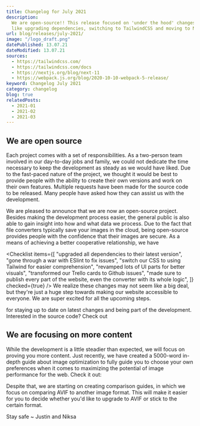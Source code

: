 ```yaml
---
title: Changelog for July 2021
description:
  We are open-source!! This release focused on 'under the hood' changes,
  like upgrading dependencies, switching to TailwindCSS and moving to NextJS 11.
url: blog/releases/july-2021/
image: "/logo_draft.png"
datePublished: 13.07.21
dateModified: 13.07.21
sources:
  - https://tailwindcss.com/
  - https://tailwindcss.com/docs
  - https://nextjs.org/blog/next-11
  - https://webpack.js.org/blog/2020-10-10-webpack-5-release/
keyword: Changelog July 2021
category: changelog
blog: true
relatedPosts:
  - 2021-01
  - 2021-02
  - 2021-03
---
```


## We are open source

Each project comes with a set of responsibilities. As a two-person team involved in our day-to-day jobs and family, we could not dedicate the time necessary to keep the development as steady as we would have liked. Due to the fast-paced nature of the project, we thought it would be best to provide people with the ability to create their own versions and work on their own features. Multiple requests have been made for the source code to be released. Many people have asked how they can assist us with the development.

We are pleased to announce that we are now an open-source project. Besides making the development process easier, the general public is also able to gain insight into how and what data we process. Due to the fact that file converters typically save your images in the cloud, being open-source provides people with the confidence that their images are secure. As a means of achieving a better cooperative relationship, we have

<Checklist
  items={[
    "upgraded all dependencies to their latest version",
    "gone through a war with ESlint to fix issues",
    "switch our CSS to using Tailwind for easier comprehension",
    "revamped lots of UI parts for better visuals",
    "transformed our Trello cards to Github issues",
    "made sure to publish every part of the website, even the converter with its whole logic",
  ]}
  checked={true}
/>
We realize these changes may not seem like a big deal, but they're just a huge step
towards making our website accessible to everyone. We are super excited for all the
upcoming steps.
<Link
  text="Join our Discord"
  link="discord.com/invite/6w42YpF5hm"
  ext=""
></Link>
for staying up to date on latest changes and being part of the development.
Interested in the source code? Check out
<Link text="Github." link="github.com/justinschmitz97/avif.io/" ext=""></Link>

## We are focusing on more content

While the development is a little steadier than expected, we will focus on proving you more content. Just recently, we have created a 5000-word in-depth guide about image optimization to fully guide you to choose your own preferences when it comes to maximizing the potential of image performance for the web. Check it out:

<Link
  text="Image Web Performance Guide"
  link="/blog/articles/optimize-images-for-web-performance/"
></Link>

Despite that, we are starting on creating comparison guides, in which we focus on comparing AVIF to another image format. This will make it easier for you to decide whether you'd like to upgrade to AVIF or stick to the certain format.

<Link
  text="Explore our current comparison articles here"
  link="/blog/#comparisons"
></Link>

Stay safe ~ Justin and Niksa
